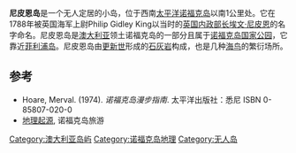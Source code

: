 '''尼皮恩岛'''是一个无人定居的小岛，位于西南[[太平洋|太平洋]][[诺福克岛|诺福克岛]]以南1公里处。它在1788年被英国海军上尉Philip Gidley King以当时的[[英国|英国]][[内政部长|内政部长]][[埃文·尼皮恩|埃文·尼皮恩]]的名字命名。尼皮恩岛是[[澳大利亚|澳大利亚]]领土诺福克岛的一部分且属于[[诺福克岛国家公园|诺福克岛国家公园]]，它靠近[[菲利浦岛|菲利浦岛]]。尼皮恩岛由[[更新世|更新世]]形成的[[石灰岩|石灰岩]]构成，也是几种[[海鸟|海鸟]]的繁衍场所。

==参考==
* Hoare, Merval. (1974). ''诺福克岛漫步指南''. 太平洋出版社：悉尼 ISBN 0-85807-020-0
* [https://web.archive.org/web/20080907084428/http://www.norfolkisland.com.au/environment/geological_origins.cfm 地理起源], 诺福克岛旅游

[[Category:澳大利亚岛屿|Category:澳大利亚岛屿]]
[[Category:诺福克岛地理|Category:诺福克岛地理]]
[[Category:无人岛|Category:无人岛]]

{{coord|29|04|S|167|57|E|type:isle_region:AU-NFK|display=inline,title}}